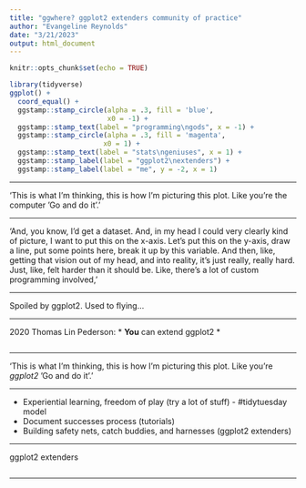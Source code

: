 ```yaml
---
title: "ggwhere? ggplot2 extenders community of practice"
author: "Evangeline Reynolds"
date: "3/21/2023"
output: html_document
---
```


```r
knitr::opts_chunk$set(echo = TRUE)
```



```r
library(tidyverse)
ggplot() + 
  coord_equal() + 
  ggstamp::stamp_circle(alpha = .3, fill = 'blue',
                        x0 = -1) + 
  ggstamp::stamp_text(label = "programming\ngods", x = -1) + 
  ggstamp::stamp_circle(alpha = .3, fill = 'magenta', 
                       x0 = 1) + 
  ggstamp::stamp_text(label = "stats\ngeniuses", x = 1) +
  ggstamp::stamp_label(label = "ggplot2\nextenders") + 
  ggstamp::stamp_label(label = "me", y = -2, x = 1)
```


---

'This is what I'm thinking, this is how I'm picturing this plot. Like you're the computer 'Go and do it'.'

---

'And, you know, I'd get a dataset. And, in my head I could very clearly kind of picture, I want to put this on the x-axis. Let's put this on the y-axis, draw a line, put some points here, break it up by this variable. And then, like, getting that vision out of my head, and into reality, it's just really, really hard. Just, like, felt harder than it should be. Like, there's a lot of custom programming involved,'

---

Spoiled by ggplot2.  Used to flying...




---

2020 Thomas Lin Pederson:   * **You** can extend ggplot2 *

```r


```

---

'This is what I'm thinking, this is how I'm picturing this plot. Like you're *ggplot2* 'Go and do it'.'


---

- Experiential learning, freedom of play (try a lot of stuff) - #tidytuesday model
- Document successes process (tutorials)
- Building safety nets, catch buddies, and harnesses (ggplot2 extenders)

---

ggplot2 extenders

```r




```


---






